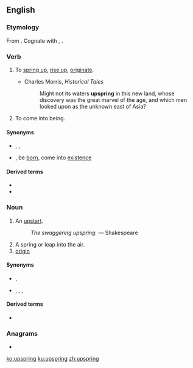 ==English==
{{Webster 1913}}

===Etymology===
From {{etyl|ang|en}} {{m|ang|upspring||origin, birth, rising up, springing up}}. Cognate with {{cog|osx|upspring||well; source; spring}}, {{cog|gml|upspringen||to spring up; grow}}.

===Verb===
{{en-verb|upsprings|upspringing|upsprang|past2=upsprung|upsprung}}

# {{lb|en|intransitive}} To [[spring up]], [[rise up]], [[originate]].
#: {{rfquotek|Tennyson}}
#* Charles Morris, ''Historical Tales''
#*: Might not its waters '''upspring''' in this new land, whose discovery was the great marvel of the age, and which men looked upon as the unknown east of Asia?
# {{lb|en|intransitive}} To come into being.

====Synonyms====
* {{sense|spring up}} {{l|en|spring}}, {{l|en|spring up}}, {{l|en|sprout}}
* {{sense|come into being}} {{l|en|arise}}, be [[born]], come into [[existence]]

====Derived terms====
* {{l|en|upspringing}}<!--noun-->
* {{l|en|upsprung}}<!--adjective-->

===Noun===
{{en-noun}}

# {{lb|en|obsolete}} An [[upstart]].
#: ''The swaggering upspring.'' &mdash; Shakespeare
# A spring or leap into the air.
# [[origin]]

====Synonyms====
* {{sense|upstart}} {{l|en|parvenu}}, {{l|en|upstart}}
* {{sense|a spring or leap into the air}} {{l|en|bound}}, {{l|en|jump}}, {{l|en|leap}}, {{l|en|spring}}

====Derived terms====
* {{l|en|upspring reel}}<!--a type of dance; found in Shakespeare-->

===Anagrams===
* {{l|en|spring up}}

[[ko:upspring]]
[[ku:upspring]]
[[zh:upspring]]